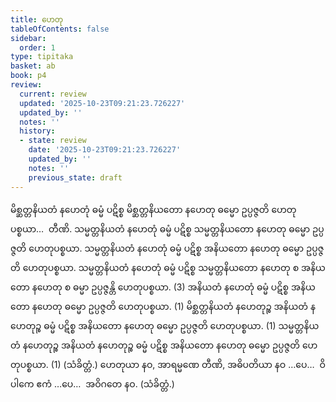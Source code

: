 ```yaml
---
title: ဟေတု
tableOfContents: false
sidebar:
  order: 1
type: tipitaka
basket: ab
book: p4
review:
  current: review
  updated: '2025-10-23T09:21:23.726227'
  updated_by: ''
  notes: ''
  history:
  - state: review
    date: '2025-10-23T09:21:23.726227'
    updated_by: ''
    notes: ''
    previous_state: draft
---
```



<ReviewStatus review={frontmatter.review} showDetails={true} />

<HypothesisAnnotation frontmatter={frontmatter} />

<DynamicBreadcrumb />

<Division number="186" book="p4" e="ch" v="39" p="532">

<Paragraph number="693" book="p4">
မိစ္ဆတ္တနိယတံ နဟေတုံ ဓမ္မံ ပဋိစ္စ မိစ္ဆတ္တနိယတော နဟေတု ဓမ္မော ဥပ္ပဇ္ဇတိ ဟေတုပစ္စယာ…  တီဏိ.
</Paragraph>

<Paragraph number="694" book="p4">
သမ္မတ္တနိယတံ နဟေတုံ ဓမ္မံ ပဋိစ္စ သမ္မတ္တနိယတော နဟေတု ဓမ္မော ဥပ္ပဇ္ဇတိ ဟေတုပစ္စယာ. သမ္မတ္တနိယတံ နဟေတုံ ဓမ္မံ ပဋိစ္စ အနိယတော နဟေတု ဓမ္မော ဥပ္ပဇ္ဇတိ ဟေတုပစ္စယာ. သမ္မတ္တနိယတံ နဟေတုံ ဓမ္မံ ပဋိစ္စ သမ္မတ္တနိယတော နဟေတု စ အနိယတော နဟေတု စ ဓမ္မာ ဥပ္ပဇ္ဇန္တိ ဟေတုပစ္စယာ. (3)
</Paragraph>

<Paragraph number="695" book="p4">
အနိယတံ နဟေတုံ ဓမ္မံ ပဋိစ္စ အနိယတော နဟေတု ဓမ္မော ဥပ္ပဇ္ဇတိ ဟေတုပစ္စယာ. (1)
</Paragraph>

<Paragraph number="696" book="p4">
မိစ္ဆတ္တနိယတံ နဟေတုဉ္စ အနိယတံ နဟေတုဉ္စ ဓမ္မံ ပဋိစ္စ အနိယတော နဟေတု ဓမ္မော ဥပ္ပဇ္ဇတိ ဟေတုပစ္စယာ. (1)
</Paragraph>

<Paragraph number="697" book="p4">
သမ္မတ္တနိယတံ နဟေတုဉ္စ အနိယတံ နဟေတုဉ္စ ဓမ္မံ ပဋိစ္စ အနိယတော နဟေတု ဓမ္မော ဥပ္ပဇ္ဇတိ ဟေတုပစ္စယာ. (1) (သံခိတ္တံ.)
</Paragraph>

</Division>
<Division number="187" book="p4" e="ch" v="39" p="532">

<Paragraph number="698" book="p4">
ဟေတုယာ နဝ, အာရမ္မဏေ တီဏိ, အဓိပတိယာ နဝ …ပေ…  ဝိပါကေ ဧကံ …ပေ…  အဝိဂတေ နဝ. (သံခိတ္တံ.)
</Paragraph>
</Division>